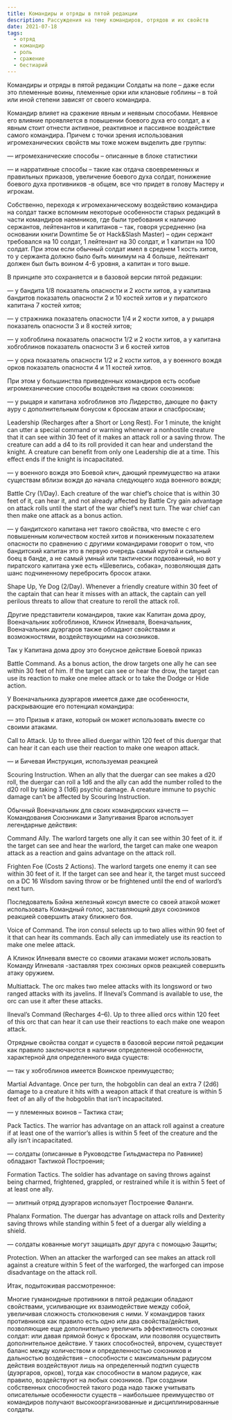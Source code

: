 ```yaml
---
title: Командиры и отряды в пятой редакции
description: Рассуждения на тему командиров, отрядов и их свойств
date: 2021-07-18
tags:
  - отряд
  - командир
  - роль
  - сражение
  - бестиарий
---
```

Командиры и отряды в пятой редакции
Солдаты на поле – даже если это племенные воины, племенные орки или клановые гоблины – в той или иной степени зависят от своего командира.

Командир влияет на сражение явным и неявным способами. Неявное его влияние проявляется в повышении боевого духа его солдат, а к явным стоит отнести активное, реактивное и пассивное воздействие самого командира. Причем с точки зрения использования игромеханических свойств мы тоже можем выделить две группы:

— игромеханические способы – описанные в блоке статистики

— и нарративные способы – такие как отдача своевременных и правильных приказов, увеличение боевого духа солдат, понижение боевого духа противников -в общем, все что придет в голову Мастеру и игрокам.

Собственно, переходя к игромеханическому воздействию командира на солдат также вспомним некоторые особенности старых редакций в части командиров наемников, где были требования к наличию сержантов, лейтенантов и капитанов – так, говоря усредненно (на основании книги Downtime 5e от Hack&Slash Master) – один сержант требовался на 10 солдат, 1 лейтенант на 30 солдат, и 1 капитан на 100 солдат. При этом если обычный солдат имел в среднем 1 кость хитов, то у сержанта должно было быть минимум на 4 больше, лейтенант должен был быть воином 4-6 уровня, а капитан и того выше.

В принципе это сохраняется и в базовой версии пятой редакции:

— у бандита 1/8 показатель опасности и 2 кости хитов, а у капитана бандитов показатель опасности 2 и 10 костей хитов и у пиратского капитана 7 костей хитов;

— у стражника показатель опасности 1/4 и 2 кости хитов, а у рыцаря показатель опасности 3 и 8 костей хитов;

— у хобгоблина показатель опасности 1/2 и 2 кости хитов, а у капитана хобгоблинов показатель опасности 3 и 6 костей хитов

— у орка показатель опасности 1/2 и 2 кости хитов, а у военного вождя орков показатель опасности 4 и 11 костей хитов.

При этом у большинства приведенных командиров есть особые игромеханические способы воздействия на своих союзников:

— у рыцаря и капитана хобгоблинов это Лидерство, дающее по факту ауру с дополнительным бонусом к броскам атаки и спасброскам;

Leadership (Recharges after a Short or Long Rest). For 1 minute, the knight can utter a special command or warning whenever a nonhostile creature that it can see within 30 feet of it makes an attack roll or a saving throw. The creature can add a d4 to its roll provided it can hear and understand the knight. A creature can benefit from only one Leadership die at a time. This effect ends if the knight is incapacitated.

— у военного вождя это Боевой клич, дающий преимущество на атаки существам вблизи вождя до начала следующего хода военного вождя;

Battle Cry (1/Day). Each creature of the war chief’s choice that is within 30 feet of it, can hear it, and not already affected by Battle Cry gain advantage on attack rolls until the start of the war chief’s next turn. The war chief can then make one attack as a bonus action.

— у бандитского капитана нет такого свойства, что вместе с его повышенным количеством костей хитов и пониженным показателем опасности по сравнению с другими командирами говорит о том, что бандитский капитан это в первую очередь самый крутой и сильный боец в банде, а не самый умный или тактически подкованный, но вот у пиратского капитана уже есть «Шевелись, собака», позволяющая дать шанс подчиненному перебросить бросок атаки.

Shape Up, Ye Dog (2/Day). Whenever a friendly creature within 30 feet of the captain that can hear it misses with an attack, the captain can yell perilous threats to allow that creature to reroll the attack roll.

Другие представители командиров, такие как Капитан дома дроу, Военачальник хобгоблинов, Клинок Илневаля, Военачальник, Военачальник дуэргаров также обладают свойствами и возможностями, воздействующими на союзников.

Так у Капитана дома дроу это бонусное действие Боевой приказ

Battle Command. As a bonus action, the drow targets one ally he can see within 30 feet of him. If the target can see or hear the drow, the target can use its reaction to make one melee attack or to take the Dodge or Hide action.

У Военачальника дуэргаров имеется даже две особенности, раскрывающие его потенциал командира:

— это Призыв к атаке, который он может использовать вместе со своими атаками.

Call to Attack. Up to three allied duergar within 120 feet of this duergar that can hear it can each use their reaction to make one weapon attack.

— и Бичевая Инструкция, используемая реакцией

Scouring Instruction. When an ally that the duergar can see makes a d20 roll, the duergar can roll a 1d6 and the ally can add the number rolled to the d20 roll by taking 3 (1d6) psychic damage. A creature immune to psychic damage can’t be affected by Scouring Instruction.

Обычный Военачальник для своих командирских качеств  — Командования Союзниками и Запугивания Врагов использует легендарные действия:

Command Ally. The warlord targets one ally it can see within 30 feet of it. if the target can see and hear the warlord, the target can make one weapon attack as a reaction and gains advantage on the attack roll.

Frighten Foe (Costs 2 Actions). The warlord targets one enemy it can see within 30 feet of it. If the target can see and hear it, the target must succeed on a DC 16 Wisdom saving throw or be frightened until the end of warlord’s next turn.

Последователь Бэйна железный консул вместе со своей атакой может использовать Командный голос, заставляющий двух союзников реакцией совершить атаку ближнего боя.

Voice of Command. The iron consul selects up to two allies within 90 feet of it that can hear its commands. Each ally can immediately use its reaction to make one melee attack.

А Клинок Илневаля вместе со своими атаками может использовать Команду Илневаля -заставляя трех союзных орков реакцией совершить атаку оружием.

Multiattack. The orc makes two melee attacks with its longsword or two ranged attacks with its javelins. If Ilneval’s Command is available to use, the orc can use it after these attacks.

Ilneval’s Command (Recharges 4–6). Up to three allied orcs within 120 feet of this orc that can hear it can use their reactions to each make one weapon attack.

Отрядные свойства солдат и существ в базовой версии пятой редакции как правило заключаются в наличии определенной особенности, характерной для определенного вида существ:

— так у хобгоблинов имеется Воинское преимущество;

Martial Advantage. Once per turn, the hobgoblin can deal an extra 7 (2d6) damage to a creature it hits with a weapon attack if that creature is within 5 feet of an ally of the hobgoblin that isn’t incapacitated.

— у племенных воинов – Тактика стаи;

Pack Tactics. The warrior has advantage on an attack roll against a creature if at least one of the warrior’s allies is within 5 feet of the creature and the ally isn’t incapacitated.

— солдаты (описанные в Руководстве Гильдмастера по Равнике) обладают Тактикой Построения;

Formation Tactics. The soldier has advantage on saving throws against being charmed, frightened, grappled, or restrained while it is within 5 feet of at least one ally.

— элитный отряд дуэргаров использует Построение Фаланги.

Phalanx Formation. The duergar has advantage on attack rolls and Dexterity saving throws while standing within 5 feet of a duergar ally wielding a shield.

— солдаты кованные могут защищать друг друга с помощью Защиты;

Protection. When an attacker the warforged can see makes an attack roll against a creature within 5 feet of the warforged, the warforged can impose disadvantage on the attack roll.

Итак, подытоживая рассмотренное:

Многие гуманоидные противники в пятой редакции обладают свойствами, усиливающие их взаимодействие между собой, увеличивая сложность столкновения с ними.
У командиров таких противников как правило есть одно или два свойства/действия, позволяющие еще дополнительно увеличить эффективность союзных солдат: или давая прямой бонус к броскам, или позволяя осуществить дополнительное действие.
У таких способностей, впрочем, существует баланс между количеством и определенностью союзников и дальностью воздействия – способности с максимальным радиусом действия воздействуют лишь на определенный подтип существ (дуэргаров, орков), тогда как способности в малом радиусе, как правило, воздействуют на любых союзников.
При создании собственных способностей такого рода надо также учитывать описательные особенности существ – наибольшее преимущество от командиров получают высокоорганизованные и дисциплинированные солдаты.